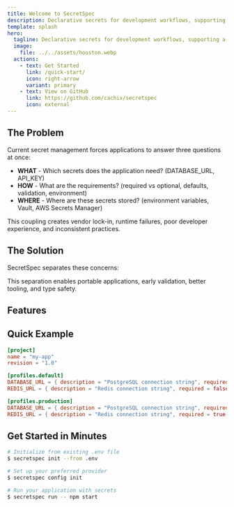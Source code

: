 ```yaml
---
title: Welcome to SecretSpec
description: Declarative secrets for development workflows, supporting a variety of storage backends.
template: splash
hero:
  tagline: Declarative secrets for development workflows, supporting a variety of storage backends.
  image:
    file: ../../assets/houston.webp
  actions:
    - text: Get Started
      link: /quick-start/
      icon: right-arrow
      variant: primary
    - text: View on GitHub
      link: https://github.com/cachix/secretspec
      icon: external
---
```



## The Problem

Current secret management forces applications to answer three questions at once:

- **WHAT** - Which secrets does the application need? (DATABASE_URL, API_KEY)
- **HOW** - What are the requirements? (required vs optional, defaults, validation, environment)
- **WHERE** - Where are these secrets stored? (environment variables, Vault, AWS Secrets Manager)

This coupling creates vendor lock-in, runtime failures, poor developer experience, and inconsistent practices.

## The Solution

SecretSpec separates these concerns:

<CardGrid>
	<LinkCard
		title="WHAT secrets are needed"
		href="/reference/configuration/"
		description="Declared in secretspec.toml"
	/>
	<LinkCard
		title="HOW requirements vary"
		href="/concepts/profiles/"
		description="Managed through profiles"
	/>
	<LinkCard
		title="WHERE secrets are stored"
		href="/concepts/providers/"
		description="Configured via providers"
	/>
</CardGrid>

This separation enables portable applications, early validation, better tooling, and type safety.

## Features

<CardGrid>
	<LinkCard
		title="Configuration Inheritance"
		href="/concepts/inheritance/"
		description="Share common secrets across projects using extends"
	/>
	<LinkCard
		title="Type-Safe Rust SDK"
		href="/sdk/rust/"
		description="Generate strongly-typed structs from your configuration"
	/>
	<LinkCard
		title="Smart Discovery"
		href="/quick-start/"
		description="Import existing secrets from .env files automatically"
	/>
	<LinkCard
		title="CLI Tools"
		href="/reference/cli/"
		description="Check, set, and run commands with secrets injected"
	/>
	<LinkCard
		title="Multiple Providers"
		href="/concepts/providers/"
		description="Support for Keyring, dotenv, 1Password, LastPass, and more"
	/>
	<LinkCard
		title="Early Validation"
		href="/concepts/overview/"
		description="Catch missing secrets before your application starts"
	/>
</CardGrid>

## Quick Example

```toml
[project]
name = "my-app"
revision = "1.0"

[profiles.default]
DATABASE_URL = { description = "PostgreSQL connection string", required = true }
REDIS_URL = { description = "Redis connection string", required = false, default = "redis://localhost:6379" }

[profiles.production]
DATABASE_URL = { description = "PostgreSQL connection string", required = true }
REDIS_URL = { description = "Redis connection string", required = true }
```

## Get Started in Minutes

```bash
# Initialize from existing .env file
$ secretspec init --from .env

# Set up your preferred provider
$ secretspec config init

# Run your application with secrets
$ secretspec run -- npm start
```
